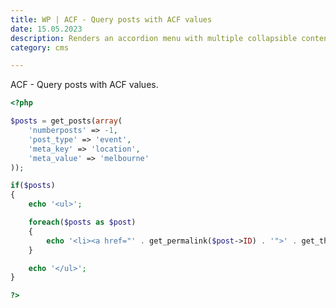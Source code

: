 ```yaml
---
title: WP | ACF - Query posts with ACF values
date: 15.05.2023
description: Renders an accordion menu with multiple collapsible content elements.
category: cms

---
```


ACF - Query posts with ACF values.

```php
<?php

$posts = get_posts(array(
	'numberposts' => -1,
	'post_type' => 'event',
	'meta_key' => 'location',
	'meta_value' => 'melbourne'
));

if($posts)
{
	echo '<ul>';

	foreach($posts as $post)
	{
		echo '<li><a href="' . get_permalink($post->ID) . '">' . get_the_title($post->ID) . '</a></li>';
	}

	echo '</ul>';
}

?>
```
